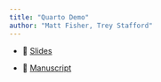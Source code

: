 ```yaml
---
title: "Quarto Demo"
author: "Matt Fisher, Trey Stafford"
---
```


* 🛝 [Slides](slides/index.qmd) 

* 📄 [Manuscript](manuscript.qmd)
